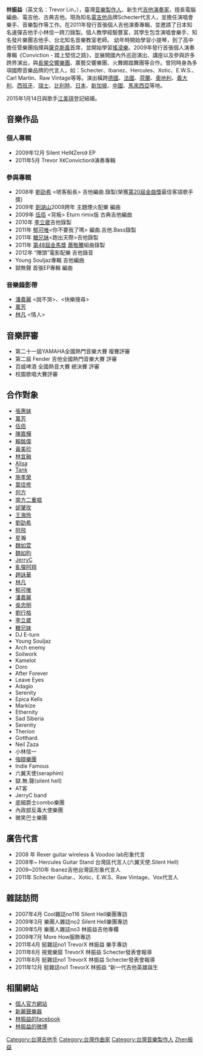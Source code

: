 {{藝人
| 姓名 = 林振益
| 類型 = 男歌手
| 圖片 =
| 圖片尺寸 = 
| 圖片簡介 = 
| 背景 = 
| 英文名 = Chan Yi Lin Trevor 
| 綽號 = 
| 國籍 = {{ROC}}
| 出生日期 =  {{birth_date_and_age|1984|10|14}}
| 出生地點 = {{TWN}} 
| 配偶 = {{marriage|[[江美琪|江美琪]]|2015-01}}
| 兒女=1子
| 教育程度 = [[輔仁大學|輔仁大學]]音樂研究所
| 音樂類型 = [[華語流行音樂|華語流行音樂]]
| 職業 = [[演奏家|演奏家]]、[[作曲家|作曲家]]、[[音樂製作人|音樂製作人]]
| 活躍年代 = 2000年至今
| 唱片公司 = 
| 經紀公司 = 
}}

'''林振益'''（英文名：Trevor Lin，{{bd|1984年|10月14日}}），臺灣[[音樂製作人|音樂製作人]]、新生代[[吉他|吉他]][[演奏家|演奏家]]，擅長電腦編曲、電吉他、古典吉他。現為知名[[電吉他|電吉他]]品牌Schecter代言人，並擔任演唱會樂手、音樂製作等工作。在2011年發行首張個人吉他演奏專輯，並邀請了日本知名速彈吉他手小林信一跨刀錄製。個人教學經驗豐富，其學生包含演唱會樂手、知名發片樂團吉他手、台北知名音樂教室老師。
幼年時開始學習小提琴，到了高中擔任管樂團指揮與[[薩克斯風|薩克斯風]]首席，並開始學習[[搖滾樂|搖滾樂]]。2009年發行首張個人演奏專輯《Conviction - 踏上堅信之路》，並展開國內外巡迴演出、講座以及參與許多跨界演出，與[[長榮交響樂團|長榮交響樂團]]、廣藝交響樂團、火舞踢踏舞團等合作。曾同時身為多項國際音樂品牌的代言人，如：Schecter、Ibanez、Hercules、Xotic、E.W.S.、Carl Martin、Raw Vintage等等。演出橫跨[[德國|德國]]、[[法國|法國]]、[[荷蘭|荷蘭]]、[[奧地利|奧地利]]、[[義大利|義大利]]、[[西班牙|西班牙]]、[[瑞士|瑞士]]、[[比利時|比利時]]、[[日本|日本]]、[[新加坡|新加坡]]、[[中國|中國]]、[[馬來西亞|馬來西亞]]等地。
    
2015年1月14日與歌手[[江美琪|江美琪]]登記結婚。

==音樂作品==
===個人專輯===
*2009年12月 Silent Hell《Zero》 EP
*2011年5月 Trevor X《Conviction》演奏專輯

===參與專輯===
*2008年 [[劉劭希|劉劭希]] <唬客船長> 吉他編曲.錄製(榮獲[[第20屆金曲獎|第20屆金曲獎]]最佳客語歌手獎)
*2009年 [[劍湖山|劍湖山]]2009跨年 主題煙火配樂 編曲
*2009年 [[伍佰|伍佰]] <背叛> Eturn rimix版 古典吉他編曲
*2010年 [[李立崴|李立崴]]<Shine on me>吉他錄製
*2011年 [[郁可唯|郁可唯]]<你不要我了嗎> 編曲.吉他.Bass錄製
*2011年 [[糖兄妹|糖兄妹]]<跑出天際>吉他錄製
*2011年 [[第48屆金馬獎|第48屆金馬獎]] [[蕭敬騰|蕭敬騰]]組曲錄製
*2012年 “陣頭”電影配樂 吉他錄音
*Young Souljaz專輯 吉他編曲
*獄無聲 首張EP專輯 編曲
   
===音樂錄影帶===
*[[潘嘉麗|潘嘉麗]] <說不哭>、<快樂搜尋> 
*[[萬芳|萬芳]] <Gloomy Salad Days> 
*[[林凡|林凡]] <情人>

==音樂評審==
*第二十一屆YAMAHA全國熱門音樂大賽 複賽評審
*第二屆 Fender 吉他全國熱門音樂大賽 評審
*百威啤酒 全國熱音大賽 總決賽 評審
*校園歌唱大賽評審

==合作對象==
*[[張惠妹|張惠妹]]
*[[萬芳|萬芳]]
*[[伍佰|伍佰]]
*[[陳嘉樺|陳嘉樺]]
*[[賴銘偉|賴銘偉]]
*[[黃美珍|黃美珍]]
*[[林宜融|林宜融]]
*[[Alisa|Alisa]]
*[[Tank|Tank]]
*[[施孝榮|施孝榮]]
*[[葉佳修|葉佳修]]
*[[何方|何方]]
*[[南方二重唱|南方二重唱]]
*[[邰肈玫|邰肈玫]]
*[[王海玲|王海玲]]
*[[劉劭希|劉劭希]]
*[[阿飛|阿飛]]
*星瀚
*[[魏如萱|魏如萱]]
*[[魏如昀|魏如昀]]
*[[JerryC|JerryC]]
*[[亂彈阿翔|亂彈阿翔]]
*[[趙詠華|趙詠華]]
*[[林凡|林凡]]
*[[郁可唯|郁可唯]]
*[[潘嘉麗|潘嘉麗]]
*[[吳忠明|吳忠明]]
*[[劉行格|劉行格]]
*[[李立崴|李立崴]]
*[[糖兄妹|糖兄妹]]
*DJ E-turn
*Young Souljaz
*Arch enemy
*Soilwork
*Kamelot
*Doro
*After Forever 
*Leave Eyes 
*Adagio 
*Serenity 
*Epica Kells
*Markize 
*Ethernity
*Sad Siberia
*Serenity 
*Therion
*Gotthard.
*Neil Zaza
*小林信一
*[[強辯樂團|強辯樂團]]
*Indie Famous
*六翼天使(seraphim) 
*獄.無.聲(silent hell) 
*AT客
*JerryC band 
*底細爵士combo樂團 
*內政部反毒大使樂團
*微笑巴士樂團

==廣告代言==
*2008 年 Rexer guitar wireless & Voodoo lab形象代言
*2008年~ Hercules Guitar Stand 台灣區代言人(六翼天使.Silent Hell)
*2009~2010年 Ibanez吉他台灣區形象代言人
*2011年 Schecter Guitar.、Xotic、E.W.S、Raw Vintage、Vox代言人

==雜誌訪問==
*2007年4月 Cool雜誌no116 Silent Hell樂團專訪
*2009年3月 樂團人雜誌no2 Silent Hell樂團專訪
*2009年5月 樂團人雜誌no3 林振益吉他專欄
*2009年7月 More How服飾專訪
*2011年4月 挺雜誌no1 TrevorX 林振益 樂手專訪
*2011年8月  視覺樂窟 TrevorX 林振益 Schecter發表會報導
*2011年8月  挺雜誌no1 TrevorX 林振益 Schecter發表會報導
*2011年12月  挺雜誌no1 TrevorX 林振益 “新一代吉他英雄誕生

==相關網站==
*[https://web.archive.org/web/20150120144625/http://www.trevorx.tw/ 個人官方網站]
*[http://www.sls-music.com.tw/classteacher_detial.php?t_id=56 新麗聲樂器] {{Wayback|url=http://www.sls-music.com.tw/classteacher_detial.php?t_id=56 |date=20160304130052 }}
*[https://www.facebook.com/trevorx.tw 林振益的facebook]
*[http://tw.weibo.com/trevorx 林振益的微博] {{Wayback|url=http://tw.weibo.com/trevorx |date=20160304124112 }} 

[[Category:台灣吉他手|Category:台灣吉他手]]
[[Category:台灣作曲家|Category:台灣作曲家]]
[[Category:台灣音樂製作人|Category:台灣音樂製作人]]
[[Category:林姓|Zhen振益]]